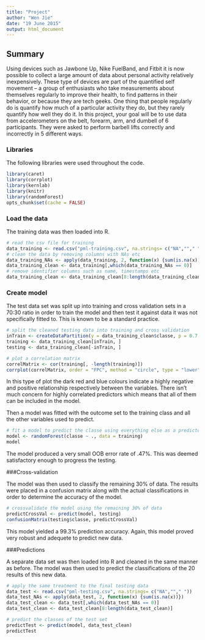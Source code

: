 ```yaml
---
title: "Project"
author: "Wen Jie"
date: "19 June 2015"
output: html_document
---
```


## Summary

Using devices such as Jawbone Up, Nike FuelBand, and Fitbit it is now possible to collect a large amount of data about personal activity relatively inexpensively. These type of devices are part of the quantified self movement – a group of enthusiasts who take measurements about themselves regularly to improve their health, to find patterns in their behavior, or because they are tech geeks. One thing that people regularly do is quantify how much of a particular activity they do, but they rarely quantify how well they do it. In this project, your goal will be to use data from accelerometers on the belt, forearm, arm, and dumbell of 6 participants. They were asked to perform barbell lifts correctly and incorrectly in 5 different ways.

### Libraries

The following libraries were used throughout the code.

```r
library(caret)
library(corrplot)
library(kernlab)
library(knitr)
library(randomForest)
opts_chunk$set(cache = FALSE)
```

### Load the data

The training data was then loaded into R.

```r
# read the csv file for training 
data_training <- read.csv("pml-training.csv", na.strings= c("NA",""," "))
# clean the data by removing columns with NAs etc
data_training_NAs <- apply(data_training, 2, function(x) {sum(is.na(x))})
data_training_clean <- data_training[,which(data_training_NAs == 0)]
# remove identifier columns such as name, timestamps etc
data_training_clean <- data_training_clean[8:length(data_training_clean)]
```

### Create model

The test data set was split up into training and cross validation sets in a 70:30 ratio in order to train the model and then test it against data it was not specifically fitted to. This is known to be a standard practice.

```r
# split the cleaned testing data into training and cross validation
inTrain <- createDataPartition(y = data_training_clean$classe, p = 0.7, list = FALSE)
training <- data_training_clean[inTrain, ]
testing <- data_training_clean[-inTrain, ]

# plot a correlation matrix
correlMatrix <- cor(training[, -length(training)])
corrplot(correlMatrix, order = "FPC", method = "circle", type = "lower", tl.cex = 0.8,  tl.col = rgb(0, 0, 0))
```
In this type of plot the dark red and blue colours indicate a highly negative and positive relationship respectively between the variables. There isn't much concern for highly correlated predictors which means that all of them can be included in the model.

Then a model was fitted with the outcome set to the training class and all the other variables used to predict.

```r
# fit a model to predict the classe using everything else as a predictor
model <- randomForest(classe ~ ., data = training)
model
```
The model produced a very small OOB error rate of .47%. This was deemed satisfactory enough to progress the testing.

###Cross-validation

The model was then used to classify the remaining 30% of data. The results were placed in a confusion matrix along with the actual classifications in order to determine the accuracy of the model.

```r
# crossvalidate the model using the remaining 30% of data
predictCrossVal <- predict(model, testing)
confusionMatrix(testing$classe, predictCrossVal)
```
This model yielded a 99.3% prediction accuracy. Again, this model proved very robust and adequete to predict new data.

###Predictions

A separate data set was then loaded into R and cleaned in the same manner as before. The model was then used to predict the classifications of the 20 results of this new data.
```r
# apply the same treatment to the final testing data
data_test <- read.csv("pml-testing.csv", na.strings= c("NA",""," "))
data_test_NAs <- apply(data_test, 2, function(x) {sum(is.na(x))})
data_test_clean <- data_test[,which(data_test_NAs == 0)]
data_test_clean <- data_test_clean[8:length(data_test_clean)]

# predict the classes of the test set
predictTest <- predict(model, data_test_clean)
predictTest
```